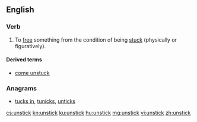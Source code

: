 ==English==

===Verb===
{{en-verb|unsticks|unsticking|unstuck}}

# To [[free]] something from the condition of being [[stuck]] (physically or figuratively).

====Derived terms====
* [[come unstuck]]

===Anagrams===
* [[tucks in#English|tucks in]], [[tunicks#English|tunicks]], [[unticks#English|unticks]]

[[cs:unstick]]
[[kn:unstick]]
[[ku:unstick]]
[[hu:unstick]]
[[mg:unstick]]
[[vi:unstick]]
[[zh:unstick]]